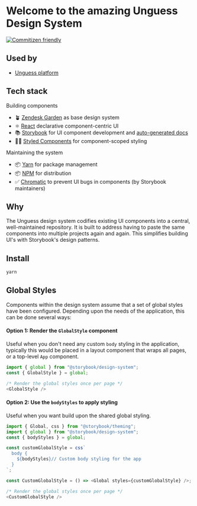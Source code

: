 
<Meta title="Overview/Intro" />

# Welcome to the amazing Unguess Design System

[![Commitizen friendly](https://img.shields.io/badge/commitizen-friendly-brightgreen.svg)](http://commitizen.github.io/cz-cli/)

## Used by

- [Unguess platform](https://app.unguess.io/)

## Tech stack

Building components

- 🪴 [Zendesk Garden](https://garden.zendesk.com/) as base design system
- ⚛️ [React](https://reactjs.org/) declarative component-centric UI
- 📚 [Storybook](https://storybook.js.org) for UI component development and [auto-generated docs](https://medium.com/storybookjs/storybook-docs-sneak-peak-5be78445094a)
- 👩‍🎤 [Styled Components](https://styled-components.com/) for component-scoped styling

Maintaining the system

- 📦 [Yarn](https://yarnpkg.com/) for package management
- 📦 [NPM](https://www.npmjs.com/) for distribution
- ✅ [Chromatic](https://www.chromatic.com/) to prevent UI bugs in components (by Storybook maintainers)

## Why

The Unguess design system codifies existing UI components into a central, well-maintained repository. It is built to address having to paste the same components into multiple projects again and again. This simplifies building UI's with Storybook's design patterns.

## Install

```bash
yarn
```

## Global Styles

Components within the design system assume that a set of global styles have been configured. Depending upon the needs of the application, this can be done several ways:

#### Option 1: Render the `GlobalStyle` component

Useful when you don't need any custom `body` styling in the application, typically this would be placed in a layout component that wraps all pages, or a top-level `App` component.

```javascript
import { global } from "@storybook/design-system";
const { GlobalStyle } = global;
```

```javascript
/* Render the global styles once per page */
<GlobalStyle />
```

#### Option 2: Use the `bodyStyles` to apply styling

Useful when you want build upon the shared global styling.

```javascript
import { Global, css } from "@storybook/theming";
import { global } from "@storybook/design-system";
const { bodyStyles } = global;

const customGlobalStyle = css`
  body {
    ${bodyStyles}// Custom body styling for the app
  }
`;

const CustomGlobalStyle = () => <Global styles={customGlobalStyle} />;
```

```javascript
/* Render the global styles once per page */
<CustomGlobalStyle />
```
